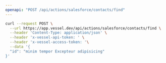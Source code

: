 ```yaml
---
openapi: "POST /api/actions/salesforce/contacts/find"
---
```


<RequestExample>

```bash Request
curl --request POST \
  --url https://app.vessel.dev/api/actions/salesforce/contacts/find \
  --header 'Content-Type: application/json' \
  --header 'x-vessel-api-token: ' \
  --header 'x-vessel-access-token: '\
  --data '{
  "id": "minim tempor Excepteur adipisicing"
}'
```

</RequestExample>
